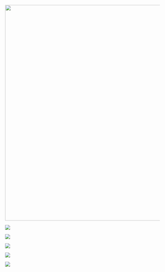 ![](images/Information%20Management%20png.001.png){width="703"}

![](images/Information%20Management%20png.002.png)

![](images/Information%20Management%20png.003.png)

![](images/Information%20Management%20png.004.png)

![](images/Information%20Management%20.005.png)

![](images/Information%20Management%20.006.png)
